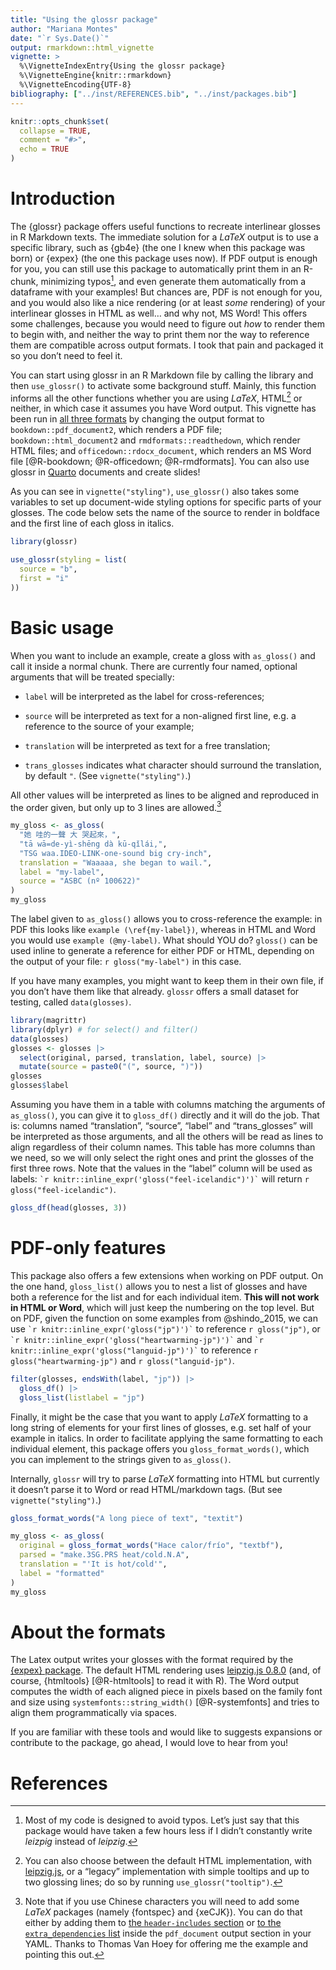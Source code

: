 ```yaml
---
title: "Using the glossr package"
author: "Mariana Montes"
date: "`r Sys.Date()`"
output: rmarkdown::html_vignette
vignette: >
  %\VignetteIndexEntry{Using the glossr package}
  %\VignetteEngine{knitr::rmarkdown}
  %\VignetteEncoding{UTF-8}
bibliography: ["../inst/REFERENCES.bib", "../inst/packages.bib"]
---
```


```r
knitr::opts_chunk$set(
  collapse = TRUE,
  comment = "#>",
  echo = TRUE
)
```

# Introduction

The {glossr} package offers useful functions to recreate interlinear glosses in R Markdown texts.
The immediate solution for a $LaTeX$ output is to use a specific library, such as {gb4e} (the one I knew when this package was born) or {expex} (the one this package uses now). If PDF output is enough for you, you can still use this package to automatically print them in an R-chunk, minimizing typos^[Most of my code is designed to avoid typos. Let's just say that this package would have taken a few hours less if I didn't constantly write *leizpig* instead of *leipzig*.], and even generate them automatically from a dataframe with your examples!
But chances are, PDF is not enough for you, and you would also like a nice rendering (or at least *some* rendering) of your interlinear glosses in HTML as well... and why not, MS Word! This offers some challenges, because you would need to figure out *how* to render them to begin with, and neither the way to print them nor the way to reference them are compatible across output formats.
I took that pain and packaged it so you don't need to feel it.

You can start using glossr in an R Markdown file by calling the library and then `use_glossr()` to activate some background stuff. Mainly, this function informs all the other functions whether you are using $LaTeX$, HTML^[You can also choose between the default HTML implementation, with [leipzig.js](https://github.com/bdchauvette/leipzig.js/), or a "legacy" implementation with simple tooltips and up to two glossing lines; do so by running `use_glossr("tooltip")`.] or neither, in which case it assumes you have Word output. This vignette has been run in [all three formats](https://github.com/montesmariana/glossr/tree/main/inst/examples) by changing the output format to
`bookdown::pdf_document2`, which renders a PDF file;
`bookdown::html_document2` and `rmdformats::readthedown`, which render HTML files;
and `officedown::rdocx_document`, which renders an MS Word file [@R-bookdown; @R-officedown; @R-rmdformats]. You can also use glossr in [Quarto](https://quarto.org/) documents and create slides!

As you can see in `vignette("styling")`, `use_glossr()` also takes some variables to set up document-wide styling options for specific parts of your glosses. The code below sets the name of the source to render in boldface and the first line of each gloss in italics.

```r
library(glossr)

use_glossr(styling = list(
  source = "b",
  first = "i"
))
```

# Basic usage

When you want to include an example, create a gloss with `as_gloss()` and call it inside a normal chunk. There are currently four named, optional arguments that will be treated specially:

- `label` will be interpreted as the label for cross-references;

- `source` will be interpreted as text for a non-aligned first line, e.g. a reference to the source of your example;

- `translation` will be interpreted as text for a free translation;

- `trans_glosses` indicates what character should surround the translation, by default `"`. (See `vignette("styling")`.)

All other values will be interpreted as lines to be aligned and reproduced in the order given, but only up to 3 lines are allowed.[^chinese_extra]

[^chinese_extra]: Note that if you use Chinese characters you will need to add some $LaTeX$ packages (namely {fontspec} and {xeCJK}). You can do that either by adding them to [the `header-includes` section](https://bookdown.org/yihui/rmarkdown-cookbook/latex-preamble.html) or [to the `extra_dependencies` list](https://bookdown.org/yihui/rmarkdown-cookbook/latex-extra.html) inside the `pdf_document` output section in your YAML. Thanks to Thomas Van Hoey for offering me the example and pointing this out.

```r
my_gloss <- as_gloss(
  "她 哇的一聲 大 哭起來，",
  "tā wā=de-yì-shēng dà kū-qǐlái,",
  "TSG waa.IDEO-LINK-one-sound big cry-inch",
  translation = "Waaaaa, she began to wail.",
  label = "my-label",
  source = "ASBC (nº 100622)"
)
my_gloss
```

The label given to `as_gloss()` allows you to cross-reference the example: in PDF this looks like `example (\ref{my-label})`, whereas in HTML and Word you would use `example (@my-label)`. What should YOU do? `gloss()` can be used inline to generate a reference for either PDF or HTML, depending on the output of your file: `r gloss("my-label")` in this case.

If you have many examples, you might want to keep them in their own file, if you don't have them like that already. `glossr` offers a small dataset for testing, called `data(glosses)`.

```r
library(magrittr)
library(dplyr) # for select() and filter()
data(glosses)
glosses <- glosses |> 
  select(original, parsed, translation, label, source) |> 
  mutate(source = paste0("(", source, ")"))
glosses
glosses$label
```

Assuming you have them in a table with columns matching the arguments of `as_gloss()`, you can give it to `gloss_df()` directly and it will do the job. That is: columns named "translation", "source", "label" and "trans_glosses" will be interpreted as those arguments, and all the others will be read as lines to align regardless of their column names.
This table has more columns than we need, so we will only select the right ones and print the glosses of the first three rows. Note that the values in the "label" column will be used as labels: `` `r knitr::inline_expr('gloss("feel-icelandic")')` `` will return `r gloss("feel-icelandic")`.

```r
gloss_df(head(glosses, 3))
```

# PDF-only features

This package also offers a few extensions when working on PDF output. On the one hand, `gloss_list()` allows you to nest a list of glosses and have both a reference for the list and for each individual item. **This will not work in HTML or Word**, which will just keep the numbering on the top level. But on PDF, given the function on some examples from @shindo_2015, we can use `` `r knitr::inline_expr('gloss("jp")')` `` to reference `r gloss("jp")`, or `` `r knitr::inline_expr('gloss("heartwarming-jp")')` `` and `` `r knitr::inline_expr('gloss("languid-jp")')` `` to reference `r gloss("heartwarming-jp")` and `r gloss("languid-jp")`.

```r
filter(glosses, endsWith(label, "jp")) |> 
  gloss_df() |> 
  gloss_list(listlabel = "jp")
```

Finally, it might be the case that you want to apply $LaTeX$ formatting to a long string of elements for your first lines of glosses, e.g. set half of your example in italics. In order to facilitate applying the same formatting to each individual element, this package offers you `gloss_format_words()`, which you can implement to the strings given to `as_gloss()`.

Internally, `glossr` will try to parse $LaTeX$ formatting into HTML but currently it doesn't parse it to Word or read HTML/markdown tags. (But see `vignette("styling")`.)

```r
gloss_format_words("A long piece of text", "textit")
```


```r
my_gloss <- as_gloss(
  original = gloss_format_words("Hace calor/frío", "textbf"),
  parsed = "make.3SG.PRS heat/cold.N.A",
  translation = "'It is hot/cold'",
  label = "formatted"
)
my_gloss
```

# About the formats

The Latex output writes your glosses with the format required by the [{expex} package](https://ctan.org/pkg/expex?lang=en). The default HTML rendering uses [leipzig.js 0.8.0](https://github.com/bdchauvette/leipzig.js/) (and, of course, {htmltools} [@R-htmltools] to read it with R). The Word output computes the width of each aligned piece in pixels based on the family font and size using `systemfonts::string_width()` [@R-systemfonts] and tries to align them programmatically via spaces.

If you are familiar with these tools and would like to suggests expansions or contribute to the package, go ahead, I would love to hear from you!

# References





